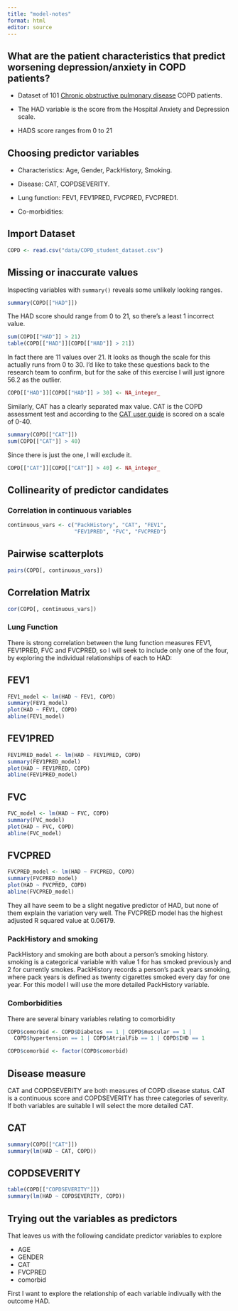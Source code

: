 ```yaml
---
title: "model-notes"
format: html
editor: source
---
```


## What are the patient characteristics that predict worsening depression/anxiety in COPD patients? 

-   Dataset of 101 [Chronic obstructive pulmonary disease](https://www.nhs.uk/conditions/chronic-obstructive-pulmonary-disease-copd/) COPD patients. 

-   The HAD variable is the score from the Hospital Anxiety and Depression scale.

-   HADS score ranges from 0 to 21


## Choosing predictor variables

-   Characteristics: Age, Gender, PackHistory, Smoking.

-   Disease: CAT, COPDSEVERITY.

-   Lung function: FEV1, FEV1PRED, FVCPRED, FVCPRED1.

-   Co-morbidities: 

## Import Dataset

```r
COPD <- read.csv("data/COPD_student_dataset.csv")
```


## Missing or inaccurate values

Inspecting variables with `summary()` reveals some unlikely looking ranges.

```r
summary(COPD[["HAD"]])
```

The HAD score should range from 0 to 21, so there's a least 1 incorrect value.

```r
sum(COPD[["HAD"]] > 21)
table(COPD[["HAD"]][COPD[["HAD"]] > 21])
```

In fact there are 11 values over 21. It looks as though the scale for this
actually runs from 0 to 30. I'd like to take these questions back to the
research team to confirm, but for the sake of this exercise I will just ignore
56.2 as the outlier.

```r
COPD[["HAD"]][COPD[["HAD"]] > 30] <- NA_integer_
```

Similarly, CAT has a clearly separated max value. CAT is the COPD assessment test and according to the [CAT user guide](https://www.catestonline.org/content/dam/global/catestonline/documents/CAT_HCP%20User%20Guide.pdf "COPD Assessment Test FAQ") is scored on a scale of 0-40.

```r
summary(COPD[["CAT"]])
sum(COPD[["CAT"]] > 40)
```

Since there is just the one, I will exclude it.

```r
COPD[["CAT"]][COPD[["CAT"]] > 40] <- NA_integer_
```


## Collinearity of predictor candidates

### Correlation in continuous variables

```r
continuous_vars <- c("PackHistory", "CAT", "FEV1", 
                     "FEV1PRED", "FVC", "FVCPRED")
```
::: {.panel-tabset}
## Pairwise scatterplots
```r
pairs(COPD[, continuous_vars])
```
## Correlation Matrix

```r
cor(COPD[, continuous_vars])
```
:::

### Lung Function

There is strong correlation between the lung function measures FEV1, FEV1PRED,
FVC and FVCPRED, so I will seek to include only one of the four, by exploring
the individual relationships of each to HAD:

::: {.panel-tabset}
## FEV1

```r
FEV1_model <- lm(HAD ~ FEV1, COPD)
summary(FEV1_model)
plot(HAD ~ FEV1, COPD)
abline(FEV1_model)
```
## FEV1PRED

```r
FEV1PRED_model <- lm(HAD ~ FEV1PRED, COPD)
summary(FEV1PRED_model)
plot(HAD ~ FEV1PRED, COPD)
abline(FEV1PRED_model)
```

## FVC

```r
FVC_model <- lm(HAD ~ FVC, COPD)
summary(FVC_model)
plot(HAD ~ FVC, COPD)
abline(FVC_model)
```

## FVCPRED

```r
FVCPRED_model <- lm(HAD ~ FVCPRED, COPD)
summary(FVCPRED_model)
plot(HAD ~ FVCPRED, COPD)
abline(FVCPRED_model)
```
:::

They all have seem to be a slight negative predictor of HAD, but none of them
explain the variation very well. The FVCPRED model has the highest adjusted R
squared value at 0.06179.

### PackHistory and smoking

PackHistory and smoking are both about a person's smoking history. smoking is a
categorical variable with value 1 for has smoked previously and 2 for currently
smokes. PackHistory records a person’s pack years smoking, where pack years is
defined as twenty cigarettes smoked every day for one year. For this model I
will use the more detailed PackHistory variable.

### Comborbidities

There are several binary variables relating to comorbidity

```r
COPD$comorbid <- COPD$Diabetes == 1 | COPD$muscular == 1 | 
  COPD$hypertension == 1 | COPD$AtrialFib == 1 | COPD$IHD == 1

COPD$comorbid <- factor(COPD$comorbid)
```

## Disease measure 

CAT and COPDSEVERITY are both measures of COPD disease status. CAT is a
continuous score and COPDSEVERITY has three categories of severity. If both
variables are suitable I will select the more detailed CAT.

::: {.panel-tabset}
## CAT
```r
summary(COPD[["CAT"]])
summary(lm(HAD ~ CAT, COPD))
```
## COPDSEVERITY

```r
table(COPD[["COPDSEVERITY"]])
summary(lm(HAD ~ COPDSEVERITY, COPD))
```

:::

## Trying out the variables as predictors

That leaves us with the following candidate predictor variables to explore

- AGE
- GENDER
- CAT
- FVCPRED
- comorbid

First I want to explore the relationship of each variable indivually with the
outcome HAD.

```r

```

